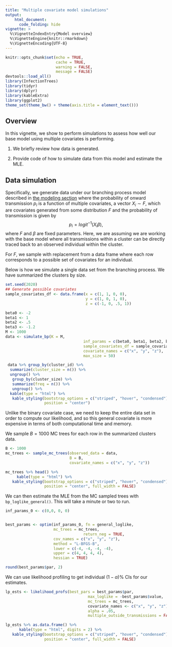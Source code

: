 ```yaml
---
title: "Multiple covariate model simulations"
output:
    html_document:
      code_folding: hide
vignette: >
  %\VignetteIndexEntry{Model overview}
  %\VignetteEngine{knitr::rmarkdown}
  %\VignetteEncoding{UTF-8}
---
```


```r
knitr::opts_chunk$set(echo = TRUE,
                      cache = TRUE,
                      warning = FALSE,
                      message = FALSE)
devtools::load_all()
library(InfectionTrees)
library(tidyr)
library(dplyr)
library(kableExtra)
library(ggplot2)
theme_set(theme_bw() + theme(axis.title = element_text()))
```


##  Overview

In this vignette, we show to perform simulations to assess how well our base model using multiple covariates is performing. 

1. We briefly review how data is generated.

2. Provide code of how to simulate data from this model and estimate the MLE.




## Data simulation

Specifically, we generate data under our branching process model described in [the modeling section](not-built-vignettes/model-overview.html) where the probability of onward transmission $p_i$ is a function of multiple covariates, a vector $X_i \sim F$, which are covariates generated from some distribution $F$  and the probability of transmission is given by
$$
p_i = logit^{-1}\left (X_i\beta \right ),
$$
where $F$ and $\beta$ are fixed parameters.  Here, we are assuming we are working with the base model where all transmissions within a cluster can be directly traced back to an observed individual within the cluster.

For $F$, we sample with replacement from a data frame where each row corresponds to a possible set of covariates for an individual.


Below is how we simulate a single data set from the branching process.  We have summarized the clusters by size.

```r
set.seed(2020)
## Generate possible covariates 
sample_covariates_df <- data.frame(x = c(1, 1, 0, 0),
                                   y = c(1, 0, 1, 0),
                                   z = c(-1, 0, .5, 1))

beta0 <- -2
beta1 <- 1
beta2 <- .5
beta3 <- -1.2
M <- 1000
data <- simulate_bp(K = M,
                                  inf_params = c(beta0, beta1, beta2, beta3),
                                  sample_covariates_df = sample_covariates_df,
                                  covariate_names = c("x", "y", "z"),
                                  max_size = 50)

 data %>% group_by(cluster_id) %>%
  summarize(cluster_size = n()) %>%
  ungroup() %>%
   group_by(cluster_size) %>%
   summarize(freq = n()) %>%
   ungroup() %>%
  kable(type = "html") %>%
   kable_styling(bootstrap_options = c("striped", "hover", "condensed"), full_width = F,
                 position = "center")

```


Unlike the binary covariate case, we need to keep the entire data set in order to compute our likelihood, and so this general covariate is more expensive in terms of both computational time and memory.


We sample $B= 1000$ MC trees for each row in the summarized clusters data.

```r
B <- 1000
mc_trees <- sample_mc_trees(observed_data = data,
                            B = B,
                            covariate_names = c("x", "y", "z"))

mc_trees %>% head() %>%
     kable(type = "html") %>%
   kable_styling(bootstrap_options = c("striped", "hover", "condensed"),
                 position = "center", full_width = FALSE)

```




We can then estimate the MLE from the MC sampled trees with `bp_loglike_general()`.  This will take a minute or two to run.

```r
inf_params_0 <- c(0,0, 0, 0)


best_params <- optim(inf_params_0, fn = general_loglike,
                     mc_trees = mc_trees,
                                  return_neg = TRUE,
                     cov_names = c("x", "y", "z"),
                     method = "L-BFGS-B",
                     lower = c(-4, -4, -4, -4),
                     upper = c(4, 4, 4, 4),
                     hessian = TRUE)

round(best_params$par, 2)
```


We can use likelihood profiling to get individual $(1-\alpha$)\% CIs for our estimates.

```r
lp_ests <- likelihood_profs(best_pars = best_params$par,
                                    max_loglike = -best_params$value,
                                    mc_trees = mc_trees,
                                    covariate_names <- c("x", "y", "z"),
                                    alpha = .05,
                                    multiple_outside_transmissions = FALSE)

lp_ests %>% as.data.frame() %>%
      kable(type = "html", digits = 2) %>%
   kable_styling(bootstrap_options = c("striped", "hover", "condensed"),
                 position = "center", full_width = FALSE)

```

